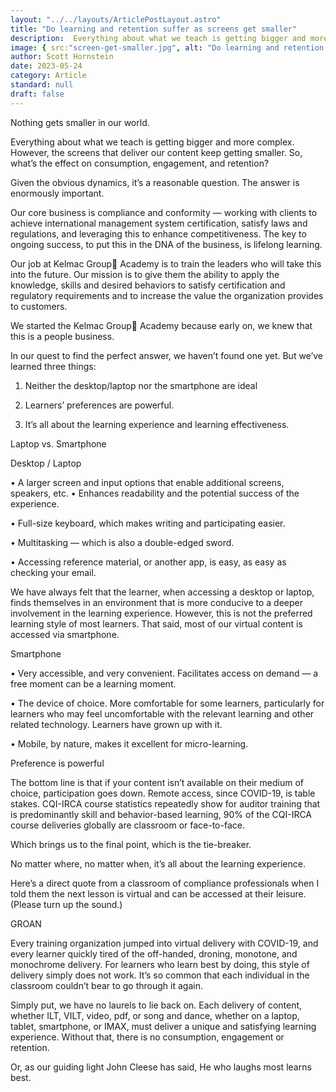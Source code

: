 ```yaml
---
layout: "../../layouts/ArticlePostLayout.astro"
title: "Do learning and retention suffer as screens get smaller"
description:  Everything about what we teach is getting bigger and more complex. However, the screens that deliver our content keep getting smaller. So, what’s the effect on consumption, engagement, and retention?
image: { src:"screen-get-smaller.jpg", alt: "Do learning and retention suffer as screens get smaller" }
author: Scott Hornstein
date: 2023-05-24
category: Article
standard: null
draft: false
---
```

Nothing gets smaller in our world.

Everything about what we teach is getting bigger and more complex. However, the screens that deliver our content keep getting smaller. So, what’s the effect on consumption, engagement, and retention?

Given the obvious dynamics, it’s a reasonable question. The answer is enormously important.

Our core business is compliance and conformity — working with clients to achieve international management system certification, satisfy laws and regulations, and leveraging this to enhance competitiveness. The key to ongoing success, to put this in the DNA of the business, is lifelong learning.

Our job at Kelmac Group Academy is to train the leaders who will take this into the future. Our mission is to give them the ability to apply the knowledge, skills and desired behaviors to satisfy certification and regulatory requirements and to increase the value the organization provides to customers.

We started the Kelmac Group Academy because early on, we knew that this is a people business.

In our quest to find the perfect answer, we haven’t found one yet. But we’ve learned three things:

1.	Neither the desktop/laptop nor the smartphone are ideal

2.	Learners’ preferences are powerful.

3.	It’s all about the learning experience and learning effectiveness.

Laptop vs. Smartphone

Desktop / Laptop

•	A larger screen and input options that enable additional screens, speakers, etc.
•	Enhances readability and the potential success of the experience.

•	Full-size keyboard, which makes writing and participating easier.

•	Multitasking — which is also a double-edged sword. 

•	Accessing reference material, or another app, is easy, as easy as checking your email.

We have always felt that the learner, when accessing a desktop or laptop, finds themselves in an environment that is more conducive to a deeper involvement in the learning experience. However, this is not the preferred learning style of most learners. That said, most of our virtual content is accessed via smartphone.


Smartphone

•	Very accessible, and very convenient. Facilitates access on demand — a free moment can be a learning moment.

•	The device of choice. More comfortable for some learners, particularly for learners who may feel uncomfortable with the relevant learning and other related technology. Learners have grown up with it.

•	Mobile, by nature, makes it excellent for micro-learning. 

Preference is powerful

The bottom line is that if your content isn’t available on their medium of choice, participation goes down. Remote access, since COVID-19, is table stakes. CQI-IRCA course statistics repeatedly show for auditor training that is predominantly skill and behavior-based learning, 90% of the CQI-IRCA course deliveries globally are classroom or face-to-face. 

Which brings us to the final point, which is the tie-breaker.

No matter where, no matter when, it’s all about the learning experience.

Here’s a direct quote from a classroom of compliance professionals when I told them the next lesson is virtual and can be accessed at their leisure. (Please turn up the sound.)

GROAN

Every training organization jumped into virtual delivery with COVID-19, and every learner quickly tired of the off-handed, droning, monotone, and monochrome delivery. For learners who learn best by doing, this style of delivery simply does not work. It’s so common that each individual in the classroom couldn’t bear to go through it again.

Simply put, we have no laurels to lie back on. Each delivery of content, whether ILT, VILT, video, pdf, or song and dance, whether on a laptop, tablet, smartphone, or IMAX, must deliver a unique and satisfying learning experience. Without that, there is no consumption, engagement or retention.

Or, as our guiding light John Cleese has said, He who laughs most learns best.

